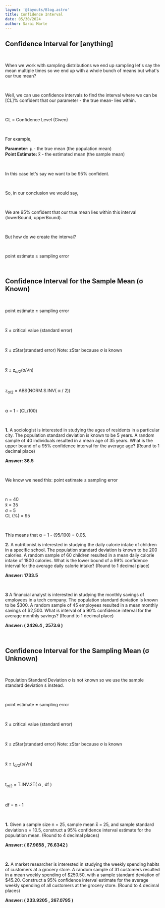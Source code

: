 ```yaml
---
layout: '@layouts/Blog.astro'
title: Confidence Interval
date: 05/30/2024
author: Sarai Marte
---
```



## Confidence Interval for [anything]

&nbsp;&nbsp;&nbsp;&nbsp;

When we work with sampling distributions we end up sampling let's say the mean multiple times so we end up with a whole bunch of means but what's our true mean?

&nbsp;&nbsp;&nbsp;&nbsp;

Well, we can use confidence intervals to find the interval where we can be [CL]% confident that our parameter - the true mean- lies within.  

&nbsp;&nbsp;&nbsp;&nbsp;

CL = Confidence Level (Given)

&nbsp;&nbsp;&nbsp;&nbsp;

For example, 

**Parameter:** μ - the true mean (the population mean)  
**Point Estimate:** x̅ - the estimated mean (the sample mean)

&nbsp;&nbsp;&nbsp;&nbsp;

In this case let's say we want to be 95% confident.

&nbsp;&nbsp;&nbsp;&nbsp;

So, in our conclusion we would say, 

&nbsp;&nbsp;&nbsp;&nbsp;

We are 95% confident that our true mean lies within this interval (lowerBound, upperBound).

&nbsp;&nbsp;&nbsp;&nbsp;

But how do we create the interval?

&nbsp;&nbsp;&nbsp;&nbsp;

point estimate ± sampling error

&nbsp;&nbsp;&nbsp;&nbsp;

## Confidence Interval for the Sample Mean (σ Known)

&nbsp;&nbsp;&nbsp;&nbsp;

point estimate ± sampling error

&nbsp;&nbsp;&nbsp;&nbsp;

x̅ ± critical value (standard error)

&nbsp;&nbsp;&nbsp;&nbsp;

x̅  ± zStar(standard error) Note: zStar because σ is known

&nbsp;&nbsp;&nbsp;&nbsp;

x̅  ± z<sub>α/2</sub>(σ/√n)

&nbsp;&nbsp;&nbsp;&nbsp;

z<sub>α/2</sub> = ABS(NORM.S.INV( α / 2))

&nbsp;&nbsp;&nbsp;&nbsp;

α = 1 - (CL/100)

&nbsp;&nbsp;&nbsp;&nbsp;

**1.** A sociologist is interested in studying the ages of residents in a particular city. The population standard deviation is known to be 5 years. A random sample of 40 individuals resulted in a mean age of 35 years. What is the upper bound of a 95% confidence interval for the average age? (Round to 1 decimal place)

<Solution>

**Answer: 36.5**

&nbsp;&nbsp;&nbsp;&nbsp;

We know we need this: point estimate ± sampling error

&nbsp;&nbsp;&nbsp;&nbsp;

n = 40  
x̅ = 35  
σ =	5  
CL (%) = 95   

&nbsp;&nbsp;&nbsp;&nbsp;

This means that α = 1 - (95/100) = 0.05.

</Solution>

**2.** A nutritionist is interested in studying the daily calorie intake of children in a specific school. The population standard deviation is known to be 200 calories. A random sample of 60 children resulted in a mean daily calorie intake of 1800 calories. What is the lower bound of a 99% confidence interval for the average daily calorie intake? (Round to 1 decimal place)

<Solution>

**Answer: 1733.5**

&nbsp;&nbsp;&nbsp;&nbsp;


</Solution>

**3** A financial analyst is interested in studying the monthly savings of employees in a tech company. The population standard deviation is known to be $300. A random sample of 45 employees resulted in a mean monthly savings of $2,500. What is interval of a 90% confidence interval for the average monthly savings? (Round to 1 decimal place)

<Solution>

**Answer: ( 2426.4 , 2573.6 )**

&nbsp;&nbsp;&nbsp;&nbsp;


</Solution>

## Confidence Interval for the Sampling Mean (σ Unknown)

&nbsp;&nbsp;&nbsp;&nbsp;

Population Standard Deviation σ is not known so we use the sample standard deviation s instead. 

&nbsp;&nbsp;&nbsp;&nbsp;

point estimate ± sampling error

&nbsp;&nbsp;&nbsp;&nbsp;

x̅ ± critical value (standard error)

&nbsp;&nbsp;&nbsp;&nbsp;

x̅  ± zStar(standard error) Note: zStar because σ is known

&nbsp;&nbsp;&nbsp;&nbsp;

x̅  ± t<sub>α/2</sub>(s/√n)

&nbsp;&nbsp;&nbsp;&nbsp;

t<sub>α/2</sub> = T.INV.2T( α , df )

&nbsp;&nbsp;&nbsp;&nbsp;

df = n - 1

&nbsp;&nbsp;&nbsp;&nbsp;

**1.** Given a sample size n = 25, sample mean x̅ = 25, and sample standard deviation s = 10.5, construct a 95% confidence interval estimate for the population mean. (Round to 4 decimal places)

<Solution>

**Answer: ( 67.9658 , 76.6342 )**

&nbsp;&nbsp;&nbsp;&nbsp;

</Solution>

**2.** A market researcher is interested in studying the weekly spending habits of customers at a grocery store. A random sample of 31 customers resulted in a mean weekly spending of $250.50, with a sample standard deviation of $45.20. Construct a 95% confidence interval estimate for the average weekly spending of all customers at the grocery store. (Round to 4 decimal places)

<Solution>

**Answer: ( 233.9205 , 267.0795 )**

&nbsp;&nbsp;&nbsp;&nbsp;

</Solution>

